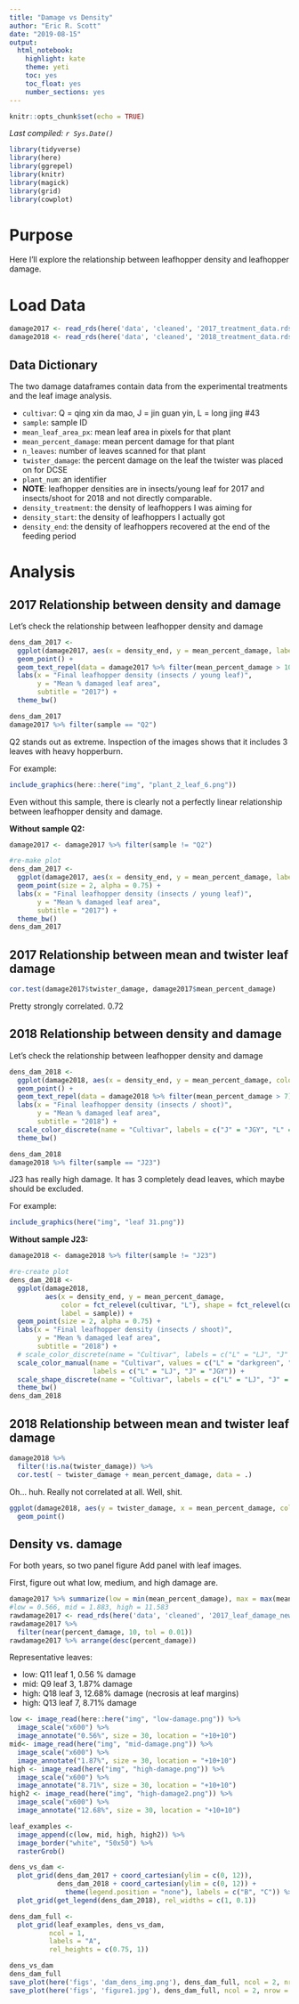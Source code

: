 ```yaml
---
title: "Damage vs Density"
author: "Eric R. Scott"
date: "2019-08-15"
output: 
  html_notebook: 
    highlight: kate
    theme: yeti
    toc: yes
    toc_float: yes
    number_sections: yes
---
```


```r
knitr::opts_chunk$set(echo = TRUE)
```

*Last compiled: `r Sys.Date()`*

```r
library(tidyverse)
library(here)
library(ggrepel)
library(knitr)
library(magick)
library(grid)
library(cowplot)
```

# Purpose

Here I'll explore the relationship between leafhopper density and leafhopper damage.

# Load Data

```r
damage2017 <- read_rds(here('data', 'cleaned', '2017_treatment_data.rds'))
damage2018 <- read_rds(here('data', 'cleaned', '2018_treatment_data.rds'))
```

## Data Dictionary

The two damage dataframes contain data from the experimental treatments and the leaf image analysis.

- `cultivar`: Q = qing xin da mao, J = jin guan yin, L = long jing #43
- `sample`: sample ID
- `mean_leaf_area_px`: mean leaf area in pixels for that plant
- `mean_percent_damage`: mean percent damage for that plant
- `n_leaves`: number of leaves scanned for that plant
- `twister_damage`: the percent damage on the leaf the twister was placed on for DCSE
- `plant_num`: an identifier
- **NOTE**: leafhopper densities are in insects/young leaf for 2017 and insects/shoot for 2018 and not directly comparable.
- `density_treatment`: the density of leafhoppers I was aiming for
- `density_start`: the density of leafhoppers I actually got
- `density_end`: the density of leafhoppers recovered at the end of the feeding period

# Analysis
## 2017 Relationship between density and damage

Let's check the relationship between leafhopper density and damage

```r
dens_dam_2017 <-
  ggplot(damage2017, aes(x = density_end, y = mean_percent_damage, label = sample)) +
  geom_point() +
  geom_text_repel(data = damage2017 %>% filter(mean_percent_damage > 10)) +
  labs(x = "Final leafhopper density (insects / young leaf)",
       y = "Mean % damaged leaf area",
       subtitle = "2017") +
  theme_bw()

dens_dam_2017 
damage2017 %>% filter(sample == "Q2")
```

Q2 stands out as extreme.  Inspection of the images shows that it includes 3 leaves with heavy hopperburn.

For example:

```r
include_graphics(here::here("img", "plant_2_leaf_6.png"))
```

Even without this sample, there is clearly not a perfectly linear relationship between leafhopper density and damage.

__Without sample Q2:__

```r
damage2017 <- damage2017 %>% filter(sample != "Q2")

#re-make plot
dens_dam_2017 <-
  ggplot(damage2017, aes(x = density_end, y = mean_percent_damage, label = sample)) +
  geom_point(size = 2, alpha = 0.75) +
  labs(x = "Final leafhopper density (insects / young leaf)",
       y = "Mean % damaged leaf area",
       subtitle = "2017") +
  theme_bw()
dens_dam_2017
```
## 2017 Relationship between mean and twister leaf damage

```r
cor.test(damage2017$twister_damage, damage2017$mean_percent_damage)
```

Pretty strongly correlated. 0.72

## 2018 Relationship between density and damage

Let's check the relationship between leafhopper density and damage

```r
dens_dam_2018 <-
  ggplot(damage2018, aes(x = density_end, y = mean_percent_damage, color = cultivar, label = sample)) +
  geom_point() +
  geom_text_repel(data = damage2018 %>% filter(mean_percent_damage > 7)) +
  labs(x = "Final leafhopper density (insects / shoot)",
       y = "Mean % damaged leaf area",
       subtitle = "2018") +
  scale_color_discrete(name = "Cultivar", labels = c("J" = "JGY", "L" = "LJ")) +
  theme_bw()

dens_dam_2018
damage2018 %>% filter(sample == "J23")
```

J23 has really high damage. It has 3 completely dead leaves, which maybe should be excluded.

For example:
```r
include_graphics(here("img", "leaf 31.png"))
```

__Without sample J23:__

```r
damage2018 <- damage2018 %>% filter(sample != "J23")

#re-create plot
dens_dam_2018 <-
  ggplot(damage2018,
         aes(x = density_end, y = mean_percent_damage,
             color = fct_relevel(cultivar, "L"), shape = fct_relevel(cultivar, "L"),
             label = sample)) +
  geom_point(size = 2, alpha = 0.75) +
  labs(x = "Final leafhopper density (insects / shoot)",
       y = "Mean % damaged leaf area",
       subtitle = "2018") +
  # scale_color_discrete(name = "Cultivar", labels = c("L" = "LJ", "J" = "JGY")) +
  scale_color_manual(name = "Cultivar", values = c("L" = "darkgreen", "J" = "purple"),
                     labels = c("L" = "LJ", "J" = "JGY")) +
  scale_shape_discrete(name = "Cultivar", labels = c("L" = "LJ", "J" = "JGY")) +
  theme_bw()
dens_dam_2018
```

## 2018 Relationship between mean and twister leaf damage
```r
damage2018 %>% 
  filter(!is.na(twister_damage)) %>% 
  cor.test( ~ twister_damage + mean_percent_damage, data = .)
```
Oh... huh.  Really not correlated at all.  Well, shit.

```r
ggplot(damage2018, aes(y = twister_damage, x = mean_percent_damage, color = cultivar)) +
  geom_point()
```


## Density vs. damage
For both years, so two panel figure
Add panel with leaf images.

First, figure out what low, medium, and high damage are.

```r
damage2017 %>% summarize(low = min(mean_percent_damage), max = max(mean_percent_damage), mid = median(mean_percent_damage))
#low = 0.566, mid = 1.883, high = 11.583
rawdamage2017 <- read_rds(here('data', 'cleaned', '2017_leaf_damage_new.rds'))
rawdamage2017 %>%
  filter(near(percent_damage, 10, tol = 0.01))
rawdamage2017 %>% arrange(desc(percent_damage))
```

Representative leaves:

- low: Q11 leaf 1, 0.56 % damage
- mid: Q9 leaf 3, 1.87% damage
- high: Q18 leaf 3, 12.68% damage (necrosis at leaf margins)
- high: Q13 leaf 7, 8.71% damage 

```r
low <- image_read(here::here("img", "low-damage.png")) %>%
  image_scale("x600") %>% 
  image_annotate("0.56%", size = 30, location = "+10+10")
mid<- image_read(here("img", "mid-damage.png")) %>%
  image_scale("x600") %>% 
  image_annotate("1.87%", size = 30, location = "+10+10")
high <- image_read(here("img", "high-damage.png")) %>%
  image_scale("x600") %>% 
  image_annotate("8.71%", size = 30, location = "+10+10")
high2 <- image_read(here("img", "high-damage2.png")) %>% 
  image_scale("x600") %>% 
  image_annotate("12.68%", size = 30, location = "+10+10")

leaf_examples <-
  image_append(c(low, mid, high, high2)) %>%
  image_border("white", "50x50") %>% 
  rasterGrob()
```

```r
dens_vs_dam <-
  plot_grid(dens_dam_2017 + coord_cartesian(ylim = c(0, 12)),
            dens_dam_2018 + coord_cartesian(ylim = c(0, 12)) +
              theme(legend.position = "none"), labels = c("B", "C")) %>% 
  plot_grid(get_legend(dens_dam_2018), rel_widths = c(1, 0.1))

dens_dam_full <-
  plot_grid(leaf_examples, dens_vs_dam,
          ncol = 1,
          labels = "A",
          rel_heights = c(0.75, 1))

dens_vs_dam
dens_dam_full
save_plot(here('figs', 'dam_dens_img.png'), dens_dam_full, ncol = 2, nrow = 2, base_asp = 1.1)
save_plot(here('figs', 'figure1.jpg'), dens_dam_full, ncol = 2, nrow = 2, base_asp = 1.1)
```


